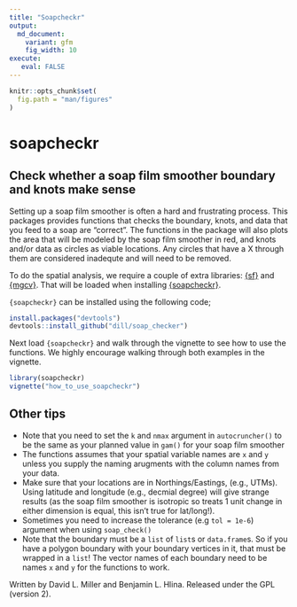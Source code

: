 ```yaml
---
title: "Soapcheckr"
output:
  md_document:
    variant: gfm
    fig_width: 10
execute:
   eval: FALSE
---
```


```r
knitr::opts_chunk$set(
  fig.path = "man/figures"
)
```

# soapcheckr

## Check whether a soap film smoother boundary and knots make sense

Setting up a soap film smoother is often a hard and frustrating process. This packages provides functions that checks the boundary, knots, and data that you feed to a soap are "correct". The functions in the package will also plots the area that will be modeled by the soap film smoother in red, and knots and/or data as circles as viable locations. Any circles that have a X through them are considered inadequte and will need to be removed.

To do the spatial analysis, we require a couple of extra libraries: [{sf}](https://r-spatial.github.io/sf/) and [{mgcv}](https://cran.r-project.org/web/packages/mgcv/index.html). That will be loaded when installing [{soapcheckr}](https://github.com/dill/soap_checker). 

`{soapcheckr}` can be installed using the following code; 

```r
install.packages("devtools")
devtools::install_github("dill/soap_checker")
```

Next load `{soapcheckr}` and walk through the vignette to see how to use the functions. We highly encourage walking through both examples in the vignette. 

```r
library(soapcheckr)
vignette("how_to_use_soapcheckr")
```

## Other tips

* Note that you need to set the `k` and `nmax` argument in `autocruncher()` to be the same as your planned value in `gam()` for your soap film smoother
* The functions assumes that your spatial variable names are `x` and `y` unless you supply the naming arugments with the column names from your data.
* Make sure that your locations are in Northings/Eastings, (e.g., UTMs). Using latitude and longitude (e.g., decmial degree) will give strange results (as the soap film smoother is isotropic so treats 1 unit change in either dimension is equal, this isn't true for lat/long!).
* Sometimes you need to increase the tolerance (e.g `tol = 1e-6`) argument when using `soap_check()`
* Note that the boundary must be a `list` of `list`s or `data.frame`s. So if you have a polygon boundary with your boundary vertices in it, that must be wrapped in a `list`! The vector names of each boundary need to be names `x` and `y` for the functions to work. 


Written by David L. Miller and Benjamin L. Hlina. Released under the GPL (version 2).
